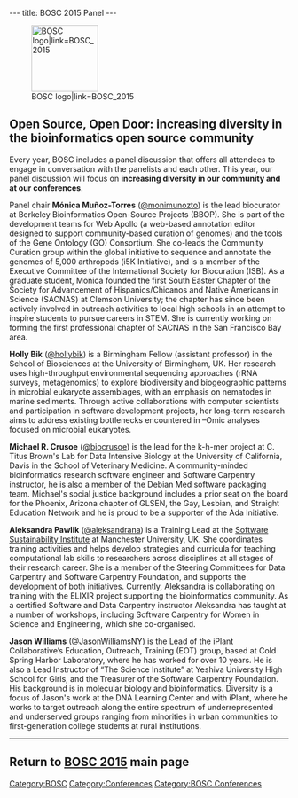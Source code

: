 ---
title: BOSC 2015 Panel
---

[[File:Pear.png|120px|right|BOSC logo|link=BOSC_2015]]
== Open Source, Open Door: increasing diversity in the bioinformatics open source community ==

Every year, BOSC includes a panel discussion that offers all attendees to engage in conversation with the panelists and each other. This year, our panel discussion will focus on '''increasing diversity in our community and at our conferences'''.

Panel chair '''Mónica Muñoz-Torres''' ([https://twitter.com/monimunozto @monimunozto]) is the lead biocurator at Berkeley Bioinformatics Open-Source Projects (BBOP). She is part of the development teams for Web Apollo (a web-based annotation editor designed to support community-based curation of genomes) and the tools of the Gene Ontology (GO) Consortium. She co-leads the Community Curation group within the global initiative to sequence and annotate the genomes of 5,000 arthropods (i5K Initiative), and is a member of the Executive Committee of the International Society for Biocuration (ISB). As a graduate student, Monica founded the first South Easter Chapter of the Society for Advancement of Hispanics/Chicanos and Native Americans in Science (SACNAS) at Clemson University; the chapter has since been actively involved in outreach activities to local high schools in an attempt to inspire students to pursue careers in STEM. She is currently working on forming the first professional chapter of SACNAS in the San Francisco Bay area. 

'''Holly Bik''' ([https://twitter.com/hollybik @hollybik]) is a Birmingham Fellow (assistant professor) in the School of Biosciences at the University of Birmingham, UK. Her research uses high-throughput environmental sequencing approaches (rRNA surveys, metagenomics) to explore biodiversity and biogeographic patterns in microbial eukaryote assemblages, with an emphasis on nematodes in marine sediments. Through active collaborations with computer scientists and participation in software development projects, her long-term research aims to address existing bottlenecks encountered in –Omic analyses focused on microbial eukaryotes.

'''Michael R. Crusoe''' ([https://twitter.com/biocrusoe @biocrusoe]) is the lead for the k-h-mer project at C. Titus Brown's Lab for Data Intensive Biology at the University of California, Davis in the School of Veterinary Medicine. A community-minded bioinformatics research software engineer and Software Carpentry instructor, he is also a member of the Debian Med software packaging team. Michael's social justice background includes a prior seat on the board for the Phoenix, Arizona chapter of GLSEN, the Gay, Lesbian, and Straight Education Network and he is proud to be a supporter of the Ada Initiative.

'''Aleksandra Pawlik''' ([https://twitter.com/aleksandrana @aleksandrana]) is a Training Lead at the [http://www.software.ac.uk/ Software Sustainability Institute] at Manchester University, UK. She coordinates training activities and helps develop strategies and curricula for teaching computational lab skills to researchers across disciplines at all stages of their research career. She is a member of the Steering Committees for Data Carpentry and Software Carpentry Foundation, and supports the development of both initiatives. Currently, Aleksandra is collaborating on training with the ELIXIR project supporting the bioinformatics community.  As a certified Software and Data Carpentry instructor Aleksandra has taught at a number of workshops, including Software Carpentry for Women in Science and Engineering, which she co-organised.

'''Jason Williams''' ([https://twitter.com/JasonWilliamsNY @JasonWilliamsNY]) is the Lead of the iPlant Collaborative’s Education, Outreach, Training (EOT) group, based at Cold Spring Harbor Laboratory, where he has worked for over 10 years. He is also a Lead Instructor of “The Science Institute” at Yeshiva University High School for Girls, and the Treasurer of the Software Carpentry Foundation. His background is in molecular biology and bioinformatics. Diversity is a focus of Jason's work at the DNA Learning Center and with iPlant, where he works to target outreach along the entire spectrum of underrepresented and underserved groups ranging from minorities in urban communities to first-generation college students at rural institutions. 

----

== Return to [[BOSC 2015]] main page ==

[[Category:BOSC]] [[Category:Conferences]]
[[Category:BOSC Conferences]]